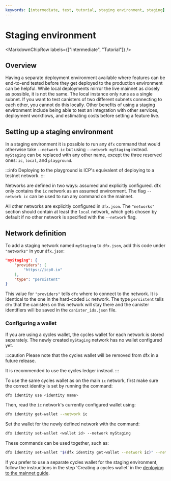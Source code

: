 ```yaml
---
keywords: [intermediate, test, tutorial, staging environment, staging]
---
```





# Staging environment

<MarkdownChipRow labels={["Intermediate", "Tutorial"]} />

## Overview

Having a separate deployment environment available where features can be end-to-end tested before they get deployed to the production environment can be helpful. While local deployments mirror the live mainnet as closely as possible, it is not the same. The local instance only runs as a single subnet. If you want to test <GlossaryTooltip>canisters</GlossaryTooltip> of two different <GlossaryTooltip>subnets</GlossaryTooltip> connecting to each other, you cannot do this locally. Other benefits of using a staging environment include being able to test an integration with other services, deployment workflows, and estimating costs before setting a feature live.

## Setting up a staging environment

In a staging environment it is possible to run any `dfx` command that would otherwise take `--network ic` but using `--network myStaging` instead. `myStaging` can be replaced with any other name, except the three reserved ones: `ic`, `local`, and `playground`.

:::info
Deploying to the playground is ICP's equivalent of deploying to a testnet network.
:::


Networks are defined in two ways: assumed and explicitly configured. dfx only contains the `ic` network as an assumed environment. The flag `--network ic` can be used to run any command on the mainnet.

All other networks are explicitly configured in `dfx.json`. The `"networks"` section should contain at least the `local` network, which gets chosen by default if no other network is specified with the `--network` flag.

## Network definition

To add a staging network named `myStaging` to `dfx.json`, add this code under `"networks"` in your `dfx.json`:

``` json
"myStaging": {
    "providers": [
        "https://icp0.io"
    ],
    "type": "persistent"
}
```

This value for `"providers"` tells `dfx` where to connect to the network. It is identical to the one in the hard-coded `ic` network.
The type `persistent` tells `dfx` that the canisters on this network will stay there and the canister identifiers will be saved in the `canister_ids.json` file.

### Configuring a wallet

If you are using a cycles wallet, the cycles wallet for each network is stored separately. The newly created `myStaging` network has no wallet configured yet.

:::caution
Please note that the cycles wallet will be removed from dfx in a future release.

It is recommended to use the cycles ledger instead.
:::

To use the same cycles wallet as on the main `ic` network, first make sure the correct identity is set by running the command:

```bash
dfx identity use <identity name>
```

Then, read the `ic` network's currently configured wallet using:

```bash
dfx identity get-wallet --network ic
```

Set the wallet for the newly defined network with the command:

```bash
dfx identity set-wallet <wallet id> --network myStaging
```

These commands can be used together, such as:

```bash
dfx identity set-wallet "$(dfx identity get-wallet --network ic)" --network myStaging
```

If you prefer to use a separate cycles wallet for the staging environment, follow the instructions in the step 'Creating a cycles wallet' in the [deploying to the mainnet guide](/docs/current/developer-docs/getting-started/deploy/mainnet).
